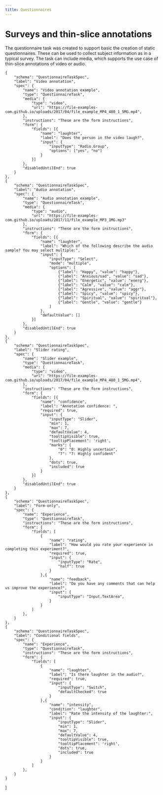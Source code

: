 ```yaml
---
title: Questionnaires
---
```



# Surveys and thin-slice annotations

The questionnaire task was created to support basic the creation of static questionnaires. These can be used to collect subject information as in a typical survey. The task can include media, which supports the use case of thin-slice annotations of video or audio.

    {
        "schema": "QuestionnaireTaskSpec",
        "label": "Video annotation",
        "spec": {
            "name": "Video annotation example",
            "type": "QuestionnaireTask",
            "media": {
                "type": "video",
                "url": "https://file-examples-com.github.io/uploads/2017/04/file_example_MP4_480_1_5MG.mp4",
            },
            "instructions": "These are the form instructions",
            "form": {
                "fields": [{
                    "name": "laughter",
                    "label": "Does the person in the video laugh?",
                    "input": {
                        "inputType": "Radio.Group",
                        "options": ["yes", "no"]
                    }
                }]
            },
            "disabledUntilEnd": true
        }
    },
    {
        "schema": "QuestionnaireTaskSpec",
        "label": "Audio annotation",
        "spec": {
            "name": "Audio annotation example",
            "type": "QuestionnaireTask",
            "media": {
                "type": "audio",
                "url": "https://file-examples-com.github.io/uploads/2017/11/file_example_MP3_1MG.mp3"
            },
            "instructions": "These are the form instructions",
            "form": {
                "fields": [{
                    "name": "laughter",
                    "label": "Which of the following describe the audio sample? You may select multiple:",
                    "input": {
                        "inputType": "Select",
                        "mode": "multiple",
                        "options": [
                            {"label": "Happy", "value": "happy"},
                            {"label": "Anxious/sad", "value": "sad"},
                            {"label": "Energetic", "value": "energ"},
                            {"label": "Calm", "value": "calm"},
                            {"label": "Agressive", "value": "aggr"},
                            {"label": "Spicy", "value": "spicy"},
                            {"label": "Spiritual", "value": "spiritual"},
                            {"label": "Gentle", "value": "gentle"}
                        ]
                    },
                    "defaultValue": []
                }]
            },
            "disabledUntilEnd": true
        }
    },
    {
        "schema": "QuestionnaireTaskSpec",
        "label": "Slider rating",
        "spec": {
            "name": "Slider example",
            "type": "QuestionnaireTask",
            "media": {
                "type": "video",
                "url": "https://file-examples-com.github.io/uploads/2017/04/file_example_MP4_480_1_5MG.mp4",
            },
            "instructions": "These are the form instructions",
            "form": {
                "fields": [{
                    "name": "confidence",
                    "label": "Annotation confidence: ",
                    "required": true,
                    "input": {
                        "inputType": "Slider",
                        "min": 1,
                        "max": 7,
                        "defaultValue": 4,
                        "tooltipVisible": true,
                        "tooltipPlacement": 'right',
                        "marks": {
                            "0": "0: Highly uncertain",
                            "7": "7: Highly confident"
                        },
                        "dots": true,
                        "included": true
                    }
                }]
            },
            "disabledUntilEnd": true
        }
    },
    {
        "schema": "QuestionnaireTaskSpec",
        "label": "Form-only",
        "spec": {
            "name": "Experience",
            "type": "QuestionnaireTask",
            "instructions": "These are the form instructions",
            "form": {
                "fields": [
                    {
                        "name": "rating",
                        "label": "How would you rate your experience in completing this experiment?",
                        "required": true,
                        "input": {
                            "inputType": "Rate",
                            "half": true
                        }
                    },{
                        "name": "feedback",
                        "label": "Do you have any comments that can help us improve the experience?",
                        "input": {
                            "inputType": "Input.TextArea",
                        }
                    }
                ]
            },
        }
    },
    {
        "schema": "QuestionnaireTaskSpec",
        "label": "Conditional fields",
        "spec": {
            "name": "Experience",
            "type": "QuestionnaireTask",
            "instructions": "These are the form instructions",
            "form": {
                "fields": [
                    {
                        "name": "laughter",
                        "label": "Is there laughter in the audio?",
                        "required": true,
                        "input": {
                            "inputType": "Switch",
                            "defaultChecked": true
                        }
                    },{
                        "name": "intensity",
                        "condition": "laughter",
                        "label": "Rate the intensity of the laughter:",
                        "input": {
                            "inputType": "Slider",
                            "min": 1,
                            "max": 7,
                            "defaultValue": 4,
                            "tooltipVisible": true,
                            "tooltipPlacement": 'right',
                            "dots": true,
                            "included": true
                        }
                    }
                ]
            },
        }
    }
]

<TaskPlayground tasks={playgroundTasks} />


